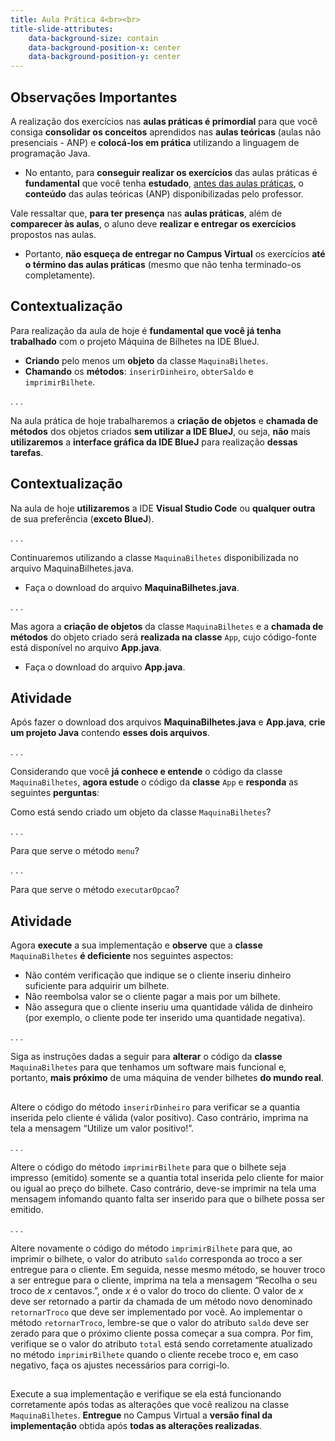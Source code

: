 ```yaml
---
title: Aula Prática 4<br><br>
title-slide-attributes:
    data-background-size: contain
    data-background-position-x: center
    data-background-position-y: center
---
```


## Observações Importantes {}
::: {.fontsize80}
::: {.nonincremental}

A realização dos exercícios nas **aulas práticas é primordial** para que você consiga **consolidar os conceitos** aprendidos nas **aulas teóricas** (aulas não presenciais - ANP) e **colocá-los em prática** utilizando a linguagem de programação Java.

- No entanto, para **conseguir realizar os exercícios** das aulas práticas é **fundamental** que você tenha **estudado**, [antes das aulas práticas]{.underline}, o **conteúdo** das aulas teóricas (ANP) disponibilizadas pelo professor. 

Vale ressaltar que, **para ter presença** nas **aulas práticas**, além de **comparecer às aulas**, o aluno deve **realizar e entregar os exercícios** propostos nas aulas.

- Portanto, **não esqueça de entregar no Campus Virtual** os exercícios **até o término das aulas práticas** (mesmo que não tenha terminado-os completamente).
:::
:::


## Contextualização

Para realização da aula de hoje é **fundamental que você já tenha trabalhado** com o projeto [Máquina de Bilhetes]{.alert} na IDE [BlueJ]{.alert}.

- **Criando** pelo menos um **objeto** da classe `MaquinaBilhetes`.
- **Chamando** os **métodos**: `inserirDinheiro`, `obterSaldo` e `imprimirBilhete`. 

. . .

Na aula prática de hoje trabalharemos a **criação de objetos** e **chamada de métodos** dos objetos criados **sem utilizar a IDE BlueJ**, ou seja, **não** mais **utilizaremos** a **interface gráfica da IDE BlueJ** para realização **dessas tarefas**.


## Contextualização

Na aula de hoje **utilizaremos** a IDE **Visual Studio Code** ou **qualquer outra** de sua preferência (**exceto BlueJ**).

. . .

:::{.nonincremental}
Continuaremos utilizando a classe `MaquinaBilhetes` disponibilizada no arquivo [MaquinaBilhetes.java]{.alert}.

- Faça o download do arquivo **MaquinaBilhetes.java**.
:::

. . .

:::{.nonincremental}
Mas agora a **criação de objetos** da classe `MaquinaBilhetes` e a **chamada de métodos** do objeto criado será **realizada na classe** `App`, cujo código-fonte está disponível no arquivo **App.java**. 

- Faça o download do arquivo **App.java**.
:::


## Atividade
[Após fazer o download dos arquivos **MaquinaBilhetes.java** e **App.java**, **crie um projeto Java** contendo **esses dois arquivos**.]{.fontsize70}

. . .

[Considerando que você **já conhece e entende** o código da classe `MaquinaBilhetes`, **agora estude** o código da **classe** `App` e **responda** as seguintes **perguntas**:]{.fontsize70}

:::{.callout-note title="Pergunta 1" icon=false .fontsize90}
Como está sendo criado um objeto da classe `MaquinaBilhetes`?
:::

. . .

:::{.callout-note title="Pergunta 2" icon=false .fontsize90}
Para que serve o método `menu`?
:::

. . .

:::{.callout-note title="Pergunta 3" icon=false .fontsize90}
Para que serve o método `executarOpcao`?
:::


## Atividade
:::{.fontsize90}
Agora **execute** a sua implementação e **observe** que a **classe** `MaquinaBilhetes` **é deficiente** nos seguintes aspectos:

- Não contém verificação que indique se o cliente inseriu dinheiro suficiente para adquirir um bilhete.
- Não reembolsa valor se o cliente pagar a mais por um bilhete.
- Não assegura que o cliente inseriu uma quantidade válida de dinheiro (por exemplo, o cliente pode ter inserido uma quantidade negativa).
:::

. . .

[Siga as instruções dadas a seguir para **alterar** o código da **classe** `MaquinaBilhetes` para que tenhamos um software mais funcional e, portanto, **mais próximo** de uma máquina de vender bilhetes **do mundo real**.]{.fontsize90} 

## 
:::{.callout-note title="Tarefa 1" icon=false .fontsize90}
Altere o código do método `inserirDinheiro` para verificar se a quantia inserida pelo cliente é válida (valor positivo). Caso contrário, imprima na tela a mensagem "Utilize um valor positivo!".
:::

. . .

:::{.callout-note title="Tarefa 2" icon=false .fontsize90}
Altere o código do método `imprimirBilhete` para que o bilhete seja impresso (emitido) somente se a quantia total inserida pelo cliente for maior ou igual ao preço do bilhete. Caso contrário, deve-se imprimir na tela uma mensagem infomando quanto falta ser inserido para que o bilhete possa ser emitido.
:::

. . .

:::{.callout-note title="Tarefa 3" icon=false .fontsize90}
Altere novamente o código do método `imprimirBilhete` para que, ao imprimir o bilhete, o valor do atributo `saldo` corresponda ao troco a ser entregue para o cliente. Em seguida, nesse mesmo método, se houver troco a ser entregue para o cliente, imprima na tela a mensagem "Recolha o seu troco de $x$ centavos.", onde $x$ é o valor do troco do cliente. O valor de $x$ deve ser retornado a partir da chamada de um método novo denominado `retornarTroco` que deve ser implementado por você. Ao implementar o método `retornarTroco`, lembre-se que o valor do atributo `saldo` deve ser zerado para que o próximo cliente possa começar a sua compra. Por fim, verifique se o valor do atributo `total` está sendo corretamente atualizado no método `imprimirBilhete` quando o cliente recebe troco e, em caso negativo, faça os ajustes necessários para corrigi-lo.
:::


## 
:::{.callout-note title="Tarefa 4" icon=false .fontsize90}
Execute a sua implementação e verifique se ela está funcionando corretamente após todas as alterações que você realizou na classe `MaquinaBilhetes`. **Entregue** no Campus Virtual a **versão final da implementação** obtida após **todas as alterações realizadas**.
:::
